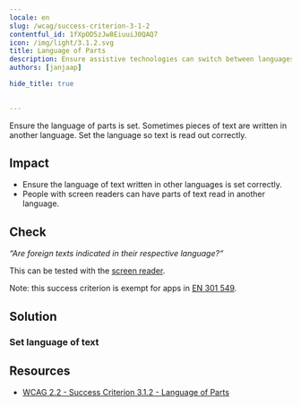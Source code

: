 ```yaml
---
locale: en
slug: /wcag/success-criterion-3-1-2
contentful_id: 1fXpOD5zJw8EiuuiJ0QAQ7
icon: /img/light/3.1.2.svg
title: Language of Parts
description: Ensure assistive technologies can switch between languages when content is written in multiple languages.
authors: [janjaap]

hide_title: true

	
---
```


<Hero
  title="Language of Parts"
  icon="/img/light/3.1.2.svg"
  prefix="Success Criterion 3.1.2"
  suffix="Level AA"
/>

Ensure the language of parts is set. Sometimes pieces of text are written in another language. Set the language so text is read out correctly.

## Impact

- Ensure the language of text written in other languages is set correctly.
- People with screen readers can have parts of text read in another language.

## Check

*“Are foreign texts indicated in their respective language?“*

This can be tested with the [screen reader](/en/stats/screen-reader).

Note: this success criterion is exempt for apps in [EN 301 549](/en/guidelines/en-301-549).

## Solution

### Set language of text

<CodeSample id="accessibility-language" locale="en"/>

## Resources

- [WCAG 2.2 - Success Criterion 3.1.2 - Language of Parts](https://www.w3.org/TR/WCAG22/#language-of-parts)